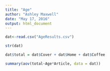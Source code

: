 ```yaml
---
title: "Age"
author: "Ashley Maxwell"
date: "May 17, 2016"
output: html_document
---
```


```r
dat<-read.csv("AgeResults.csv")
```
```r
str(dat)
```

```r
dat$total = dat$Cover + dat$Home + dat$Coffee
```


```r
summary(aov(total~Age*Article, data = dat))
```

